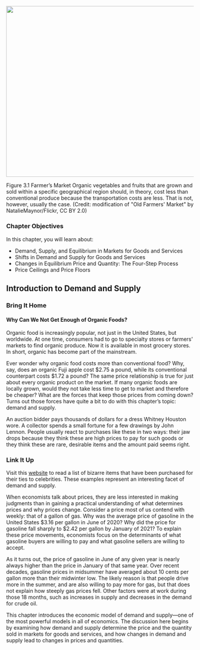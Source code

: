 ![](media/3-introduction-to-demand-and-supply_rId20.jpeg){width="6.5in" height="4.785in"}

Figure 3.1 Farmer's Market Organic vegetables and fruits that are grown
and sold within a specific geographical region should, in theory, cost
less than conventional produce because the transportation costs are
less. That is not, however, usually the case. (Credit: modification of
\"Old Farmers\' Market\" by NatalieMaynor/Flickr, CC BY 2.0)

### Chapter Objectives {#chapter-objectives .Heading3Grey}

In this chapter, you will learn about:

-   Demand, Supply, and Equilibrium in Markets for Goods and Services
-   Shifts in Demand and Supply for Goods and Services
-   Changes in Equilibrium Price and Quantity: The Four-Step Process
-   Price Ceilings and Price Floors

## Introduction to Demand and Supply

### Bring It Home {#bring-it-home .Heading3Grey}

#### Why Can We Not Get Enough of Organic Foods? {#why-can-we-not-get-enough-of-organic-foods .Heading4Grey}

Organic food is increasingly popular, not just in the United States, but
worldwide. At one time, consumers had to go to specialty stores or
farmers\' markets to find organic produce. Now it is available in most
grocery stores. In short, organic has become part of the mainstream.

Ever wonder why organic food costs more than conventional food? Why,
say, does an organic Fuji apple cost \$2.75 a pound, while its
conventional counterpart costs \$1.72 a pound? The same price
relationship is true for just about every organic product on the market.
If many organic foods are locally grown, would they not take less time
to get to market and therefore be cheaper? What are the forces that keep
those prices from coming down? Turns out those forces have quite a bit
to do with this chapter's topic: demand and supply.

An auction bidder pays thousands of dollars for a dress Whitney Houston
wore. A collector spends a small fortune for a few drawings by John
Lennon. People usually react to purchases like these in two ways: their
jaw drops because they think these are high prices to pay for such goods
or they think these are rare, desirable items and the amount paid seems
right.

### Link It Up {#link-it-up .Heading3Grey}

Visit this [website](http://openstax.org/l/celebauction) to read a list
of bizarre items that have been purchased for their ties to celebrities.
These examples represent an interesting facet of demand and supply.

When economists talk about prices, they are less interested in making
judgments than in gaining a practical understanding of what determines
prices and why prices change. Consider a price most of us contend with
weekly: that of a gallon of gas. Why was the average price of gasoline
in the United States \$3.16 per gallon in June of 2020? Why did the
price for gasoline fall sharply to \$2.42 per gallon by January of 2021?
To explain these price movements, economists focus on the determinants
of what gasoline buyers are willing to pay and what gasoline sellers are
willing to accept.

As it turns out, the price of gasoline in June of any given year is
nearly always higher than the price in January of that same year. Over
recent decades, gasoline prices in midsummer have averaged about 10
cents per gallon more than their midwinter low. The likely reason is
that people drive more in the summer, and are also willing to pay more
for gas, but that does not explain how steeply gas prices fell. Other
factors were at work during those 18 months, such as increases in supply
and decreases in the demand for crude oil.

This chapter introduces the economic model of demand and supply---one of
the most powerful models in all of economics. The discussion here begins
by examining how demand and supply determine the price and the quantity
sold in markets for goods and services, and how changes in demand and
supply lead to changes in prices and quantities.

